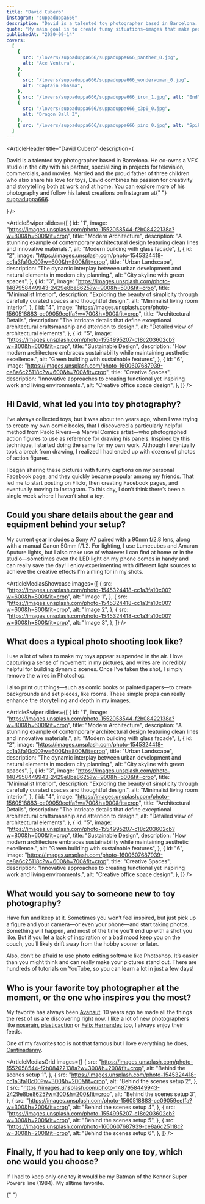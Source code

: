 ```yaml
---
title: "David Cubero"
instagram: "suppaduppa666"
description: "David is a talented toy photographer based in Barcelona. He co-owns a VFX studio in the city with his partner, specializing in projects for television, commercials, and movies. Married and the proud father of three children who also share his love for toys, David combines his passion for creativity and storytelling both at work and at home."
quote: "My main goal is to create funny situations—images that make people smile as they scroll through their social media feeds. I enjoy action poses and artistic shots as well, but my favorites are always the ones that feel like little comic strips you’d find in a newspaper: light-hearted, clever, and designed to make you laugh. Bringing that kind of joy and humor into my toy photography is what inspires me most."
publishedAt: "2020-09-14"
covers:
  [
    {
      src: "/lovers/suppaduppa666/suppaduppa666_panther_0.jpg",
      alt: "Ace Ventura",
    },
    {
      src: "/lovers/suppaduppa666/suppaduppa666_wonderwoman_0.jpg",
      alt: "Captain Phasma",
    },
    { src: "/lovers/suppaduppa666/suppaduppa666_iron_1.jpg", alt: "End" },
    {
      src: "/lovers/suppaduppa666/suppaduppa666_c3p0_0.jpg",
      alt: "Dragon Ball Z",
    },
    { src: "/lovers/suppaduppa666/suppaduppa666_pino_0.jpg", alt: "Spike" },
  ]
---
```


<ArticleHeader
  title="David Cubero"
  description={
    <p>
      David is a talented toy photographer based in Barcelona. He co-owns a VFX
      studio in the city with his partner, specializing in projects for
      television, commercials, and movies. Married and the proud father of three
      children who also share his love for toys, David combines his passion for
      creativity and storytelling both at work and at home. You can explore more
      of his photography and follow his latest creations on Instagram at{" "}
      <a href="https://www.instagram.com/suppaduppa666/">suppaduppa666</a>.
    </p>
  }
/>

<ArticleSwiper
  slides={[
    {
      id: "1",
      image:
        "https://images.unsplash.com/photo-1552058544-f2b08422138a?w=800&h=600&fit=crop",
      title: "Modern Architecture",
      description:
        "A stunning example of contemporary architectural design featuring clean lines and innovative materials.",
      alt: "Modern building with glass facade",
    },
    {
      id: "2",
      image:
        "https://images.unsplash.com/photo-1545324418-cc1a3fa10c00?w=600&h=800&fit=crop",
      title: "Urban Landscape",
      description:
        "The dynamic interplay between urban development and natural elements in modern city planning.",
      alt: "City skyline with green spaces",
    },
    {
      id: "3",
      image:
        "https://images.unsplash.com/photo-1487958449943-2429e8be8625?w=900&h=500&fit=crop",
      title: "Minimalist Interior",
      description:
        "Exploring the beauty of simplicity through carefully curated spaces and thoughtful design.",
      alt: "Minimalist living room interior",
    },
    {
      id: "4",
      image:
        "https://images.unsplash.com/photo-1560518883-ce09059eeffa?w=700&h=900&fit=crop",
      title: "Architectural Details",
      description:
        "The intricate details that define exceptional architectural craftsmanship and attention to design.",
      alt: "Detailed view of architectural elements",
    },
    {
      id: "5",
      image:
        "https://images.unsplash.com/photo-1554995207-c18c203602cb?w=800&h=600&fit=crop",
      title: "Sustainable Design",
      description:
        "How modern architecture embraces sustainability while maintaining aesthetic excellence.",
      alt: "Green building with sustainable features",
    },
    {
      id: "6",
      image:
        "https://images.unsplash.com/photo-1600607687939-ce8a6c25118c?w=600&h=700&fit=crop",
      title: "Creative Spaces",
      description:
        "Innovative approaches to creating functional yet inspiring work and living environments.",
      alt: "Creative office space design",
    },
  ]}
/>

<ArticleBody>

## Hi David, what led you into toy photography?

I’ve always collected toys, but it was about ten years ago, when I was trying to create my own comic books, that I discovered a particularly helpful method from Paolo Rivera—a Marvel Comics artist—who photographed action figures to use as reference for drawing his panels. Inspired by this technique, I started doing the same for my own work. Although I eventually took a break from drawing, I realized I had ended up with dozens of photos of action figures.

I began sharing these pictures with funny captions on my personal Facebook page, and they quickly became popular among my friends. That led me to start posting on Flickr, then creating Facebook pages, and eventually moving to Instagram. To this day, I don’t think there’s been a single week where I haven’t shot a toy.

</ArticleBody>

<ArticleBlockquote
  quote="My main goal is to create funny situations—images that make people smile as they scroll through their social media feeds. I enjoy action poses and artistic shots as well, but my favorites are always the ones that feel like little comic strips you’d find in a newspaper: light-hearted, clever, and designed to make you laugh. Bringing that kind of joy and humor into my toy photography is what inspires me most."
  author="David Cubero"
/>

<ArticleBody>

## Could you share details about the gear and equipment behind your setup?

My current gear includes a Sony A7 paired with a 90mm f/2.8 lens, along with a manual Canon 50mm f/1.2. For lighting, I use Lumecubes and Amaran Aputure lights, but I also make use of whatever I can find at home or in the studio—sometimes even the LED light on my phone comes in handy and can really save the day! I enjoy experimenting with different light sources to achieve the creative effects I’m aiming for in my shots.

</ArticleBody>

<ArticleMediasShowcase
  images={[
    {
      src: "https://images.unsplash.com/photo-1545324418-cc1a3fa10c00?w=600&h=800&fit=crop",
      alt: "Image 1",
    },
    {
      src: "https://images.unsplash.com/photo-1545324418-cc1a3fa10c00?w=600&h=800&fit=crop",
      alt: "Image 2",
    },
    {
      src: "https://images.unsplash.com/photo-1545324418-cc1a3fa10c00?w=600&h=800&fit=crop",
      alt: "Image 3",
    },
  ]}
/>

<ArticleBody>

## What does a typical photo shooting look like?

I use a lot of wires to make my toys appear suspended in the air. I love capturing a sense of movement in my pictures, and wires are incredibly helpful for building dynamic scenes. Once I’ve taken the shot, I simply remove the wires in Photoshop.

I also print out things—such as comic books or painted papers—to create backgrounds and set pieces, like rooms. These simple props can really enhance the storytelling and depth in my images.

</ArticleBody>

<ArticleSwiper
  slides={[
    {
      id: "1",
      image:
        "https://images.unsplash.com/photo-1552058544-f2b08422138a?w=800&h=600&fit=crop",
      title: "Modern Architecture",
      description:
        "A stunning example of contemporary architectural design featuring clean lines and innovative materials.",
      alt: "Modern building with glass facade",
    },
    {
      id: "2",
      image:
        "https://images.unsplash.com/photo-1545324418-cc1a3fa10c00?w=600&h=800&fit=crop",
      title: "Urban Landscape",
      description:
        "The dynamic interplay between urban development and natural elements in modern city planning.",
      alt: "City skyline with green spaces",
    },
    {
      id: "3",
      image:
        "https://images.unsplash.com/photo-1487958449943-2429e8be8625?w=900&h=500&fit=crop",
      title: "Minimalist Interior",
      description:
        "Exploring the beauty of simplicity through carefully curated spaces and thoughtful design.",
      alt: "Minimalist living room interior",
    },
    {
      id: "4",
      image:
        "https://images.unsplash.com/photo-1560518883-ce09059eeffa?w=700&h=900&fit=crop",
      title: "Architectural Details",
      description:
        "The intricate details that define exceptional architectural craftsmanship and attention to design.",
      alt: "Detailed view of architectural elements",
    },
    {
      id: "5",
      image:
        "https://images.unsplash.com/photo-1554995207-c18c203602cb?w=800&h=600&fit=crop",
      title: "Sustainable Design",
      description:
        "How modern architecture embraces sustainability while maintaining aesthetic excellence.",
      alt: "Green building with sustainable features",
    },
    {
      id: "6",
      image:
        "https://images.unsplash.com/photo-1600607687939-ce8a6c25118c?w=600&h=700&fit=crop",
      title: "Creative Spaces",
      description:
        "Innovative approaches to creating functional yet inspiring work and living environments.",
      alt: "Creative office space design",
    },
  ]}
/>

<ArticleBody>

## What would you say to someone new to toy photography?

Have fun and keep at it. Sometimes you won’t feel inspired, but just pick up a figure and your camera—or even your phone—and start taking photos. Something will happen, and most of the time you’ll end up with a shot you like. But if you let a lack of inspiration or a bad mood keep you on the couch, you’ll likely drift away from the hobby sooner or later.

Also, don’t be afraid to use photo editing software like Photoshop. It’s easier than you might think and can really make your pictures stand out. There are hundreds of tutorials on YouTube, so you can learn a lot in just a few days!

</ArticleBody>

<ArticleBody>

## Who is your favorite toy photographer at the moment, or the one who inspires you the most?

My favorite has always been [Avanaut](https://www.instagram.com/Avanaut/). 10 years ago he made all the things the rest of us are discovering right now. I like a lot of new photographers like [noserain](https://www.instagram.com/noserain/), [plasticaction](https://www.instagram.com/noserain/) or [Felix Hernandez](https://www.instagram.com/hernandez_dreamphography/) too, I always enjoy their feeds.

One of my favorites too is not that famous but I love everything he does, [Cantinadanny](https://www.instagram.com/cantinadanny/).

</ArticleBody>

<ArticleMediasGrid
  images={[
    {
      src: "https://images.unsplash.com/photo-1552058544-f2b08422138a?w=300&h=200&fit=crop",
      alt: "Behind the scenes setup 1",
    },
    {
      src: "https://images.unsplash.com/photo-1545324418-cc1a3fa10c00?w=300&h=200&fit=crop",
      alt: "Behind the scenes setup 2",
    },
    {
      src: "https://images.unsplash.com/photo-1487958449943-2429e8be8625?w=300&h=200&fit=crop",
      alt: "Behind the scenes setup 3",
    },
    {
      src: "https://images.unsplash.com/photo-1560518883-ce09059eeffa?w=300&h=200&fit=crop",
      alt: "Behind the scenes setup 4",
    },
    {
      src: "https://images.unsplash.com/photo-1554995207-c18c203602cb?w=300&h=200&fit=crop",
      alt: "Behind the scenes setup 5",
    },
    {
      src: "https://images.unsplash.com/photo-1600607687939-ce8a6c25118c?w=300&h=200&fit=crop",
      alt: "Behind the scenes setup 6",
    },
  ]}
/>

<ArticleBody>

## Finally, If you had to keep only one toy, which one would you choose?

If I had to keep only one toy it would be my Batman of the Kenner Super Powers line (1984). My alltime favorite.

</ArticleBody>

<ArticleVideo src="/video-demo.mp4" caption="The Barge from HasLab" />{" "}
